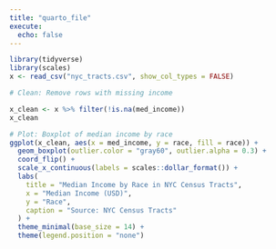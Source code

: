 ```yaml
---
title: "quarto_file"
execute: 
  echo: false
---
```


```r
library(tidyverse)
library(scales)
x <- read_csv("nyc_tracts.csv", show_col_types = FALSE)

# Clean: Remove rows with missing income

x_clean <- x %>% filter(!is.na(med_income))
x_clean
```

```r
# Plot: Boxplot of median income by race
ggplot(x_clean, aes(x = med_income, y = race, fill = race)) +
  geom_boxplot(outlier.color = "gray60", outlier.alpha = 0.3) +
  coord_flip() +
  scale_x_continuous(labels = scales::dollar_format()) +
  labs(
    title = "Median Income by Race in NYC Census Tracts",
    x = "Median Income (USD)",
    y = "Race",
    caption = "Source: NYC Census Tracts"
  ) +
  theme_minimal(base_size = 14) +
  theme(legend.position = "none")
```

